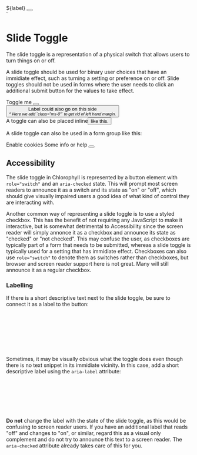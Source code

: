 
<div>
  <span id="slide-toggle-label-1">${label}</span>
  <button role="switch" aria-checked="${checked}" aria-labelledby="slide-toggle-label-1"></button>
</div>
`

<Meta of={SlideToggleStories} />

# Slide Toggle

The slide toggle is a representation of a physical switch that allows users to turn things on or off.

A slide toggle should be used for binary user choices that have an immidiate effect, such as turning a setting or
preference on or off. Slide toggles should not be used in forms where the user needs to click an additional submit
button for the values to take effect.

<Canvas of={SlideToggleStories.SlideToggle} />


<div>
  <div class="mb-5">
    <span id="slide-toggle-label-1">Toggle me</span>
    <button role="switch" aria-checked="false" onClick={toggle} aria-labelledby="slide-toggle-label-1" />
  </div>

  <div class="mb-5">
    <button class="ms-0" role="switch" aria-checked="false" onClick={toggle} aria-labelledby="slide-toggle-label-1" />
    <span id="slide-toggle-label-1">Label could also go on this side</span>
    <br />
    <small>
      <em>^ Here we add `class="ms-0"` to get rid of left hand margin.</em>
    </small>
  </div>

  <div>
    A toggle can also be placed inline<button role="switch" aria-checked="false" onClick={toggle} aria-label="Inline toggle" />like this.
  </div>
</div>

A slide toggle can also be used in a form group like this:

<div class="form-group">
  <span id="cookies-label-1">Enable cookies</span>
  <span class="form-info">Some info or help</span>

  <button class="ms-0" role="switch" aria-checked="false" onClick={toggle} aria-labelledby="cookies-label-1" />
</div>

## Accessibility

The slide toggle in Chlorophyll is represented by a button element with `role="switch"` and an `aria-checked` state.
This will prompt most screen readers to announce it as a switch and its state as "on" or "off", which should give visually
impaired users a good idea of what kind of control they are interacting with.

Another common way of representing a slide toggle is to use a styled checkbox. This has the benefit of not requiring any
JavaScript to make it interactive, but is somewhat detrimental to Accessibility since the screen reader will simply
annonce it as a checkbox and announce its state as "checked" or "not checked". This may confuse the user, as checkboxes
are typically part of a form that needs to be submitted, whereas a slide toggle is typically used for a setting that has
immidiate effect. Checkboxes can also use `role="switch"` to denote them as switches rather than checkboxes, but browser
and screen reader support here is not great. Many will still announce it as a regular checkbox.

### Labelling

If there is a short descriptive text next to the slide toggle, be sure to connect it as a label to the button:

```html
<span id="cookies-label-1">Enable cookies</span>
<button
  role="switch"
  aria-checked="false"
  onClick="{toggle}"
  aria-labelledby="cookies-label-1"
></button>
```

Sometimes, it may be visually obvious what the toggle does even though there is no text snippet in its immidiate vicinity.
In this case, add a short descriptive label using the `aria-label` attribute:

```html
<button
  role="switch"
  aria-checked="false"
  onClick="{toggle}"
  aria-label="Enable cookies"
></button>
```

**Do not** change the label with the state of the slide toggle, as this would be confusing to screen reader users.
If you have an additional label that reads "off" and changes to "on", or similar, regard this as a visual only complement
and do not try to announce this text to a screen reader. The `aria-checked` attribute already takes care of this for you.
